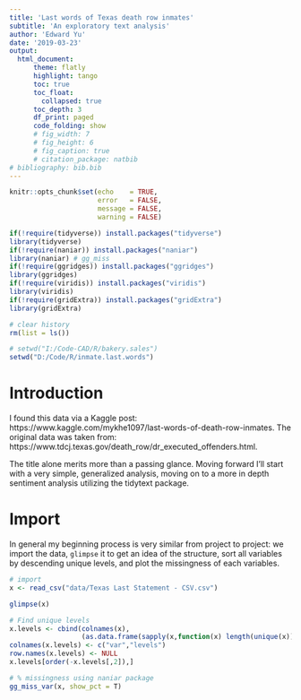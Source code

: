 ```yaml
---
title: 'Last words of Texas death row inmates'
subtitle: 'An exploratory text analysis'
author: 'Edward Yu'
date: '2019-03-23'
output:
  html_document:
      theme: flatly
      highlight: tango
      toc: true
      toc_float:
        collapsed: true
      toc_depth: 3
      df_print: paged
      code_folding: show
      # fig_width: 7
      # fig_height: 6
      # fig_caption: true
      # citation_package: natbib
# bibliography: bib.bib
---
```


```r
knitr::opts_chunk$set(echo    = TRUE,
                      error   = FALSE,
                      message = FALSE,
                      warning = FALSE)

if(!require(tidyverse)) install.packages("tidyverse")
library(tidyverse)
if(!require(naniar)) install.packages("naniar")
library(naniar) # gg_miss
if(!require(ggridges)) install.packages("ggridges")
library(ggridges)
if(!require(viridis)) install.packages("viridis")
library(viridis)
if(!require(gridExtra)) install.packages("gridExtra")
library(gridExtra)

# clear history
rm(list = ls())

# setwd("I:/Code-CAD/R/bakery.sales")
setwd("D:/Code/R/inmate.last.words")
```

# Introduction
I found this data via a Kaggle post: https://www.kaggle.com/mykhe1097/last-words-of-death-row-inmates. The original data was taken from: https://www.tdcj.texas.gov/death_row/dr_executed_offenders.html.  

The title alone merits more than a passing glance. Moving forward I'll start with a very simple, generalized analysis, moving on to a more in depth sentiment analysis utilizing the tidytext package.

# Import
In general my beginning process is very similar from project to project: we import the data, `glimpse` it to get an idea of the structure, sort all variables by descending unique levels, and plot the missingness of each variables.    



```r
# import
x <- read_csv("data/Texas Last Statement - CSV.csv")

glimpse(x)

# Find unique levels
x.levels <- cbind(colnames(x),
                  (as.data.frame(sapply(x,function(x) length(unique(x))))))
colnames(x.levels) <- c("var","levels")
row.names(x.levels) <- NULL
x.levels[order(-x.levels[,2]),]

# % missingness using naniar package
gg_miss_var(x, show_pct = T)
```

